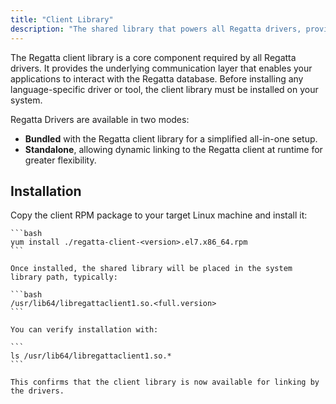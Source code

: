 ---
title: "Client Library"
description: "The shared library that powers all Regatta drivers, providing the core API for communicating with your Regatta database."
---

The Regatta client library is a core component required by all Regatta drivers. It provides the underlying communication layer that enables your applications to interact with the Regatta database. Before installing any language-specific driver or tool, the client library must be installed on your system.

Regatta Drivers are available in two modes:

- **Bundled** with the Regatta client library for a simplified all-in-one setup.
- **Standalone**, allowing dynamic linking to the Regatta client at runtime for greater flexibility.

## Installation

<Tabs>
  <Tab title="Linux">
    Copy the client RPM package to your target Linux machine and install it:

    ```bash
    yum install ./regatta-client-<version>.el7.x86_64.rpm
    ```

    Once installed, the shared library will be placed in the system library path, typically:

    ```bash
    /usr/lib64/libregattaclient1.so.<full.version>
    ```

    You can verify installation with:

    ```
    ls /usr/lib64/libregattaclient1.so.*
    ```

    This confirms that the client library is now available for linking by the drivers.
  </Tab>
</Tabs>
